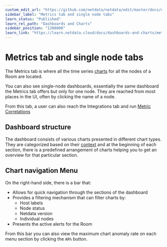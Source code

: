 ```yaml
---
custom_edit_url: "https://github.com/netdata/netdata/edit/master/docs/dashboards-and-charts/metrics-tab-and-single-node-tabs.md"
sidebar_label: "Metrics tab and single node tabs"
learn_status: "Published"
learn_rel_path: "Dashboards and Charts"
sidebar_position: "1208000"
learn_link: "https://learn.netdata.cloud/docs/dashboards-and-charts/metrics-tab-and-single-node-tabs"
---
```


# Metrics tab and single node tabs

The Metrics tab is where all the time series [charts](/docs/dashboards-and-charts/netdata-charts) for all the nodes of a Room are located.

You can also see single-node dashboards, essentially the same dashboard the Metrics tab offers but only for one node. They are reached from most places in the UI, often by clicking the name of a node.

From this tab, a user can also reach the Integrations tab and run [Metric Correlations](/docs/machine-learning-and-anomaly-detection/metric-correlations)

## Dashboard structure

The dashboard consists of various charts presented in different chart types. They are categorized based on their [context](/docs/dashboards-and-charts/netdata-charts#contexts) and at the beginning of each section, there is a predefined arrangement of charts helping you to get an overview for that particular section.

## Chart navigation Menu

On the right-hand side, there is a bar that:

- Allows for quick navigation through the sections of the dashboard
- Provides a filtering mechanism that can filter charts by:
  - Host labels
  - Node status
  - Netdata version
  - Individual nodes
- Presents the active alerts for the Room

From this bar you can also view the maximum chart anomaly rate on each menu section by clicking the `AR%` button.

